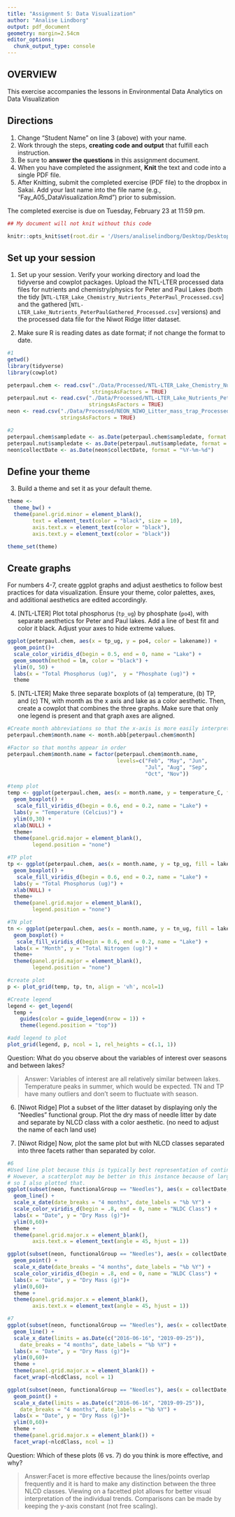 ```yaml
---
title: "Assignment 5: Data Visualization"
author: "Analise Lindborg"
output: pdf_document
geometry: margin=2.54cm
editor_options: 
  chunk_output_type: console
---
```


## OVERVIEW

This exercise accompanies the lessons in Environmental Data Analytics on Data Visualization 

## Directions
1. Change "Student Name" on line 3 (above) with your name.
2. Work through the steps, **creating code and output** that fulfill each instruction.
3. Be sure to **answer the questions** in this assignment document.
4. When you have completed the assignment, **Knit** the text and code into a single PDF file.
5. After Knitting, submit the completed exercise (PDF file) to the dropbox in Sakai. Add your last name into the file name (e.g., "Fay_A05_DataVisualization.Rmd") prior to submission.

The completed exercise is due on Tuesday, February 23 at 11:59 pm.

```r
## My document will not knit without this code

knitr::opts_knit$set(root.dir = '/Users/analiselindborg/Desktop/Desktop - Analise’s MacBook Pro/Data Analytics/Environmental_Data_Analytics_2021')
```


## Set up your session 
1. Set up your session. Verify your working directory and load the tidyverse 
and cowplot packages. Upload the NTL-LTER processed data files for nutrients 
and chemistry/physics for Peter and Paul Lakes (both the tidy 
[`NTL-LTER_Lake_Chemistry_Nutrients_PeterPaul_Processed.csv`] and the gathered
[`NTL-LTER_Lake_Nutrients_PeterPaulGathered_Processed.csv`] versions) and 
the processed data file for the Niwot Ridge litter dataset. 

2. Make sure R is reading dates as date format; if not change the format to date.

```r
#1 
getwd()
library(tidyverse)
library(cowplot)

peterpaul.chem <- read.csv("./Data/Processed/NTL-LTER_Lake_Chemistry_Nutrients_PeterPaul_Processed.csv", 
                           stringsAsFactors = TRUE)
peterpaul.nut <- read.csv("./Data/Processed/NTL-LTER_Lake_Nutrients_PeterPaulGathered_Processed.csv", 
                          stringsAsFactors = TRUE)
neon <- read.csv("./Data/Processed/NEON_NIWO_Litter_mass_trap_Processed.csv", 
                 stringsAsFactors = TRUE)

#2 
peterpaul.chem$sampledate <- as.Date(peterpaul.chem$sampledate, format = "%Y-%m-%d")
peterpaul.nut$sampledate <- as.Date(peterpaul.nut$sampledate, format = "%Y-%m-%d")
neon$collectDate <- as.Date(neon$collectDate, format = "%Y-%m-%d")
```
## Define your theme
3. Build a theme and set it as your default theme.

```r
theme <- 
  theme_bw() +
  theme(panel.grid.minor = element_blank(),
        text = element_text(color = "black", size = 10),
        axis.text.x = element_text(color = "black"),
        axis.text.y = element_text(color = "black"))

theme_set(theme)
```

## Create graphs
For numbers 4-7, create ggplot graphs and adjust aesthetics to follow best practices for data visualization. Ensure your theme, color palettes, axes, and additional aesthetics are edited accordingly.

4. [NTL-LTER] Plot total phosphorus (`tp_ug`) by phosphate (`po4`), with separate aesthetics for Peter and Paul lakes. Add a line of best fit and color it black. Adjust your axes to hide extreme values.

```r
ggplot(peterpaul.chem, aes(x = tp_ug, y = po4, color = lakename)) +
  geom_point()+
  scale_color_viridis_d(begin = 0.5, end = 0, name = "Lake") +
  geom_smooth(method = lm, color = "black") +
  ylim(0, 50) +
  labs(x = "Total Phosphorus (ug)",  y = "Phosphate (ug)") +
  theme

```


5. [NTL-LTER] Make three separate boxplots of (a) temperature, (b) TP, and (c) TN, with month as the x axis and lake as a color aesthetic. Then, create a cowplot that combines the three graphs. Make sure that only one legend is present and that graph axes are aligned.

```r
#Create month abbreviations so that the x-axis is more easily interpreted (as opposed to numbers)
peterpaul.chem$month.name <- month.abb[peterpaul.chem$month]

#Factor so that months appear in order
peterpaul.chem$month.name = factor(peterpaul.chem$month.name, 
                                   levels=c("Feb", "May", "Jun", 
                                            "Jul", "Aug", "Sep", 
                                            "Oct", "Nov"))

#temp plot
temp <- ggplot(peterpaul.chem, aes(x = month.name, y = temperature_C, fill = lakename))+
  geom_boxplot() +
   scale_fill_viridis_d(begin = 0.6, end = 0.2, name = "Lake") +
  labs(y = "Temperature (Celcius)") +
  ylim(0,30) +
  xlab(NULL) +
  theme+
  theme(panel.grid.major = element_blank(),
        legend.position = "none")

#TP plot
tp <- ggplot(peterpaul.chem, aes(x = month.name, y = tp_ug, fill = lakename))+
  geom_boxplot() +
   scale_fill_viridis_d(begin = 0.6, end = 0.2, name = "Lake") +
  labs(y = "Total Phosphorus (ug)") +
  xlab(NULL) +
  theme+
  theme(panel.grid.major = element_blank(),
        legend.position = "none")

#TN plot
tn <- ggplot(peterpaul.chem, aes(x = month.name, y = tn_ug, fill = lakename))+
  geom_boxplot() +
   scale_fill_viridis_d(begin = 0.6, end = 0.2, name = "Lake") +
  labs(x = "Month", y = "Total Nitrogen (ug)") +
  theme+
  theme(panel.grid.major = element_blank(),
        legend.position = "none")

#create plot
p <- plot_grid(temp, tp, tn, align = 'vh', ncol=1)

#Create legend
legend <- get_legend(
  temp + 
    guides(color = guide_legend(nrow = 1)) +
    theme(legend.position = "top"))

#add legend to plot
plot_grid(legend, p, ncol = 1, rel_heights = c(.1, 1))
```

Question: What do you observe about the variables of interest over seasons and between lakes? 

> Answer: Variables of interest are all relatively similar between lakes. Temperature peaks in summer, which would be expected. TN and TP have many outliers and don't seem to fluctuate with season. 

6. [Niwot Ridge] Plot a subset of the litter dataset by displaying only the "Needles" functional group. Plot the dry mass of needle litter by date and separate by NLCD class with a color aesthetic. (no need to adjust the name of each land use)

7. [Niwot Ridge] Now, plot the same plot but with NLCD classes separated into three facets rather than separated by color. 

```r
#6 
#Used line plot because this is typically best representation of continuous variable over time.
# However, a scatterplot may be better in this instance because of large breaks in time periods,
# so I also plotted that.
ggplot(subset(neon, functionalGroup == "Needles"), aes(x = collectDate, y = dryMass, color = nlcdClass)) +
  geom_line() +
  scale_x_date(date_breaks = "4 months", date_labels = "%b %Y") +
  scale_color_viridis_d(begin = .8, end = 0, name = "NLDC Class") +
  labs(x = "Date", y = "Dry Mass (g)")+
  ylim(0,60)+
  theme +
  theme(panel.grid.major.x = element_blank(),
        axis.text.x = element_text(angle = 45, hjust = 1))

ggplot(subset(neon, functionalGroup == "Needles"), aes(x = collectDate, y = dryMass, color = nlcdClass)) +
  geom_point() +
  scale_x_date(date_breaks = "4 months", date_labels = "%b %Y") +
  scale_color_viridis_d(begin = .8, end = 0, name = "NLDC Class") +
  labs(x = "Date", y = "Dry Mass (g)")+
  ylim(0,60)+
  theme +
  theme(panel.grid.major.x = element_blank(),
        axis.text.x = element_text(angle = 45, hjust = 1))

#7
ggplot(subset(neon, functionalGroup == "Needles"), aes(x = collectDate, y = dryMass)) +
  geom_line() +
  scale_x_date(limits = as.Date(c("2016-06-16", "2019-09-25")), 
    date_breaks = "4 months", date_labels = "%b %Y") +
  labs(x = "Date", y = "Dry Mass (g)")+
  ylim(0,60)+
  theme +
  theme(panel.grid.major.x = element_blank()) +
  facet_wrap(~nlcdClass, ncol = 1)

ggplot(subset(neon, functionalGroup == "Needles"), aes(x = collectDate, y = dryMass)) +
  geom_point() +
  scale_x_date(limits = as.Date(c("2016-06-16", "2019-09-25")), 
    date_breaks = "4 months", date_labels = "%b %Y") +
  labs(x = "Date", y = "Dry Mass (g)")+
  ylim(0,60)+
  theme +
  theme(panel.grid.major.x = element_blank()) +
  facet_wrap(~nlcdClass, ncol = 1)

```
Question: Which of these plots (6 vs. 7) do you think is more effective, and why? 

> Answer:Facet is more effective because the lines/points overlap frequently and it is hard to make any distinction between the three NLCD classes. Viewing on a facetted plot allows for better visual interpretation of the individual trends. Comparisons can be made by keeping the y-axis constant (not free scaling). 
